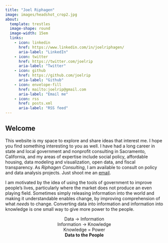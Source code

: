 ```yaml
---
title: "Joel Riphagen"
image: images/headshot_crop2.jpg
about:
  template: trestles
  image-shape: round
  image-width: 15em
  links: 
    - icon: linkedin
      href: https://www.linkedin.com/in/joelriphagen/
      aria-label: "LinkedIn"
    - icon: twitter
      href: https://twitter.com/joelrip
      aria-label: "Twitter"
    - icon: github
      href: https://github.com/joelrip
      aria-label: "Github"
    - icon: envelope-fill
      href: mailto:joelrip@gmail.com
      aria-label: "Email me"
    - icon: rss
      href: posts.xml
      aria-label: "RSS feed"
---
```


## Welcome

This website is my space to explore and share ideas that interest me. I hope you find something interesting to you as well. I have had a long career in state and local government and nonprofit consulting in Sacramento, California, and my areas of expertise include social policy, affordable housing, data modeling and visualization, open data, and fiscal transparency. As _Riphagen Consulting_, I am available to consult on policy and data analysis projects. Just shoot me an [email](mailto:joelrip@gmail.com).

I am motivated by the idea of using the tools of government to improve people's lives, particularly where the market does not produce an even playing field. Sometimes simply releasing information into the world and making it understandable enables change, by improving comprehension of what _needs_ to change. Converting data into information and information into knowledge is one small way to give more power to the people.

<center>
Data -> Information
<br>Information -> Knowledge
<br>Knowledge = Power
<br>__Data to the People__
</center>
